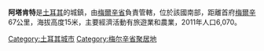 '''阿塔肯特'''是[[土耳其|土耳其]]的城鎮，由[[梅爾辛省|梅爾辛省]]負責管轄，位於該國南部，距離首府[[梅爾辛|梅爾辛]]67公里，海拔高度15米，主要經濟活動有旅遊業和農業，2011年人口6,070。

{{Turkey-geo-stub}}
[[Category:土耳其城市|Category:土耳其城市]]
[[Category:梅尔辛省聚居地|Category:梅尔辛省聚居地]]